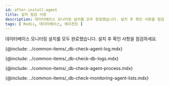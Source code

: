 ```yaml
---
id: after-install-agent
title: 설치 점검 사항
description: 데이터베이스 모니터링 설치를 모두 완료했습니다. 설치 후 확인 사항을 점검하세요.
tags: [ Redis, 데이터베이스, 에이전트 ]
---
```


데이터베이스 모니터링 설치를 모두 완료했습니다. 설치 후 확인 사항을 점검하세요.

<!-- 에이전트 설치 점검 -->
{@include: ../common-items/_db-check-agent-log.mdx} 

<!-- 로그 확인하기 -->
{@include: ../common-items/_db-check-db-logs.mdx}

<!-- 에이전트 프로세스 확인하기 -->
{@include: ../common-items/_db-check-agent-process.mdx}

<!-- 모니터링 확인하기 -->
{@include: ../common-items/_db-check-monitoring-agent-lists.mdx} 